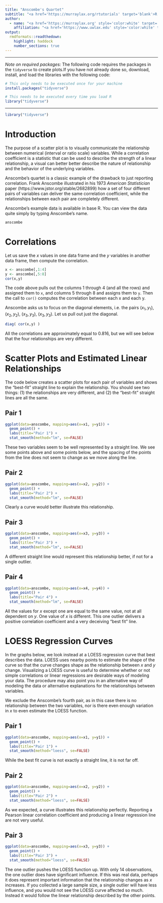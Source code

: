 ```yaml
---
title: "Anscombe's Quartet"
subtitle: "<a href='https://murraylax.org/rtutorials' target='blank'>R Tutorials for Applied Statistics</a>"
author: 
  - name: "<a href='https://murraylax.org' style='color:white' target='blank'>James M. Murray, Ph.D.</a>"
    affiliation: "<a href='https://www.uwlax.edu' style='color:white' target='blank'>University of Wisconsin - La Crosse</a><br/><a href='https://murraylax.org/rtutorials' style='color:white; font-weight: bold;' target='blank'>R Tutorials for Applied Statistics</a>"
output:
  rmdformats::readthedown:
    highlight: haddock
    number_sections: true
---
```


* * * * 
*Note on required packages:*  The following code requires the packages in the `tidyverse` to create plots.If you have not already done so, download, install, and load the libraries with the following code:

```r
# This only needs to be executed once for your machine
install.packages("tidyverse") 

# This needs to be executed every time you load R
library("tidyverse")
```

* * * * 
```r
library("tidyverse")
```

# Introduction

The purpose of a scatter plot is to visually communicate the relationship between numerical (interval or ratio scale) variables. While a correlation coefficient is a statistic that can be used to describe the strength of a linear relationship, a visual can better better describe the nature of relationship and the behavior of the underlying variables.

Anscombe's quartet is a classic example of the drawback to just reporting correlation. Frank Anscombe illustrated in his 1973 *American Statistician* paper (https://www.jstor.org/stable/2682899) how a set of four different pairs of variables can deliver the same correlation coefficient, while the relationships between each pair are completely different.

Anscombe's example data is available in base R. You can view the data quite simply by typing Anscombe's name.
```r
anscombe
```

# Correlations

Let us save the $x$ values in one data frame and the $y$ variables in another data frame, then compute the correlation.
```r
x <- anscombe[,1:4]
y <- anscombe[,5:8]
cor(x,y)
```
The code above pulls out the columns 1 through 4 (and all the rows) and assigned them to `x`, and columns 5 through 8 and assigns them to `y`. Then the call to `cor()` computes the correlation between each x and each y.

Anscombe asks us to focus on the diagonal elements, i.e. the pairs $(x_1, y_1)$, $(x_2, y_2)$, $(x_3, y_3)$, $(x_3, y_3)$. Let us pull out just the diagonal.
```r
diag( cor(x,y) )
```


All the correlations are approximately equal to 0.816, but we will see below that the four relationships are very different.  

# Scatter Plots and Estimated Linear Relationships

The code below creates a scatter plots for each pair of variables and shows the "best-fit" straight line to explain the relationship. You should see two things: (1) the relationships are very different, and (2) the "best-fit" straight lines are all the same.

## Pair 1

```r
ggplot(data=anscombe, mapping=aes(x=x1, y=y1)) + 
  geom_point() + 
  labs(title="Pair 1") + 
  stat_smooth(method="lm", se=FALSE)
```

These two variables seem to be well represented by a straight line.  We see some points above and some points below, and the spacing of the points from the line does not seem to change as we move along the line.

## Pair 2

```r
ggplot(data=anscombe, mapping=aes(x=x2, y=y2)) + 
  geom_point() + 
  labs(title="Pair 2") + 
  stat_smooth(method="lm", se=FALSE)
```

Clearly a curve would better illustrate this relationship.

## Pair 3

```r
ggplot(data=anscombe, mapping=aes(x=x3, y=y3)) + 
  geom_point() + 
  labs(title="Pair 3") + 
  stat_smooth(method="lm", se=FALSE)
```

A different straight line would represent this relationship better, if not for a single outlier.

## Pair 4

```r
ggplot(data=anscombe, mapping=aes(x=x4, y=y4)) + 
  geom_point() + 
  labs(title="Pair 4") + 
  stat_smooth(method="lm", se=FALSE)
```

All the values for $x$ except one are equal to the same value, not at all dependent on $y$. One value of $x$ is different. This one outlier delivers a positive correlation coefficient and a very deceiving "best fit" line.

# LOESS Regression Curves

In the graphs below, we look instead at a LOESS regression curve that best describes the data. LOESS uses nearby points to estimate the shape of the curve so that the curve changes shape as the relationship between $x$ and $y$ change. Visualizing a LOESS curve is useful to determine whether or not simple correlations or linear regressions are desirable ways of modeling your data.  The procedure may also point you in an alternative way of modeling the data or alternative explanations for the relationships between variables.

We exclude the Anscombe's fourth pair, as in this case there is no relationship between the two variables, nor is there even enough variation in $x$ to even estimate the LOESS function.

## Pair 1

```r
ggplot(data=anscombe, mapping=aes(x=x1, y=y1)) + 
  geom_point() + 
  labs(title="Pair 1") + 
  stat_smooth(method="loess", se=FALSE)
```

While the best fit curve is not exactly a straight line, it is not far off.

## Pair 2

```r
ggplot(data=anscombe, mapping=aes(x=x2, y=y2)) + 
  geom_point() + 
  labs(title="Pair 2") + 
  stat_smooth(method="loess", se=FALSE)
```

As we expected, a curve illustrates this relationship perfectly. Reporting a Pearson linear correlation coefficient and producing a linear regression line are not very useful.

## Pair 3

```r
ggplot(data=anscombe, mapping=aes(x=x3, y=y3)) + 
  geom_point() + 
  labs(title="Pair 3") + 
  stat_smooth(method="loess", se=FALSE)
```

The one outlier pushes the LOESS function up. With only 14 observations, the one outlier does have significant influence. If this was real data, perhaps it does represent important information that the relationship changes as $x$ increases.  If you collected a large sample size, a single outlier will have less influence, and you would not see the LOESS curve affected so much. Instead it would follow the linear relationship described by the other points.

